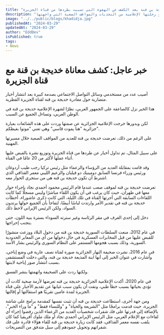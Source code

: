 ```yaml
---
title: "لم تشفع لها شهرتها الكبيرة.. اڼهيار الاعلامية خديجة بن قنة بعد الكشف عن الهفوة التي تسببت بطردها من قناة الجزيرة!"
description: "خديجة بن قنة، الإعلامية الجزائرية البارزة، شخصية تلفزيونية لامعة تجسدت في عالم الإعلام العربي بتصميمها وإبداعها. تميزت مسيرتها المهنية بتقديم برامج تلفزيونية هامة ومقابلات مع شخصيات سياسية بارزة، مكنتها من تحقيق شهرة واسعة. ومع ذلك، لم تخلو رحلتها الإعلامية من التحديات والمواقف الصعبة التي واجهتها"
image: "../../public/blogs/khadidja.jpg"
publishedAt: "2024-03-29"
updatedAt: "2024-03-29"
author: "EddDev"
isPublished: true
tags:
- News
---
```


# خبر عاجل: كشف معاناة خديجة بن قنة مع قناة الجزيرة

أصيب عدد من مستخدمي وسائل التواصل الاجتماعي بصدمة كبيرة بعد انتشار أخبار متضاربة حول مغادرة خديجة بن قنة لقناة الجزيرة القطرية.

هذا الخبر نزل كالصاعقة على الجمهور العربي، نظرًا لشهرة الإعلامية خديجة بن قنة في الوطن العربي، وتساءل الجميع عن السبب.

لكن وبدورها خرجت الإعلامية الجزائرية عن صمتها وردت على هذه الشائعات بعبارة جزائرية "هنا ېموت قاسې" وهي تعني "موتوا بغيظكم".

على الرغم من ذلك، تعرضت خديجة بن قنة للعديد من المواقف الصعبة خلال مسيرتها المهنية.

على سبيل المثال، تم تداول أخبار عن طردها من قناة الجزيرة وتوزيع نشرة بالقبض عليها أثناء عملها لأكثر من 20 عامًا في القناة.

وقد قامت بمقابلة العديد من الرؤساء والزعماء مثل رئيس تركيا رجب طيب أردوغان ورئيس وزراء فرنسا السابق دومينيك دو فيلبان والزعيم الليبي معمر القذافي الذي اشترط أن تكون خديجة بن قنة هي من ستجري الحوار معه.

تعرضت خديجة بن قنه لموقف صعب عندما قام الرئيس محمود أحمدي نجاد بإجراء حوار معها في طهران، حيث كان يرغب في أن يكون اللقاء مباشرًا وليس مسجلًا كما كانت اللقاءات السابقة التي أجرتها القناة في تلك الليلة، التي كانت ذكرى عاشوراء، أخطأت خديجة بن قنه في تقدير الأمر وارتدت لباسًا أبيضًا، لتفاجأ بأن الجميع حولها يرتدون السواد، ولكن الرئيس الإيراني لاحظ ذلك.

دخل إلى إحدى الغرف في مقر الرئاسة وغير سترته السوداء بسترة بنية اللون، حتى يتجنب إحراجها.

في عام 2012، منعت السلطات السورية خديجة بن قنه من دخول البلاد ووزعت منشورًا للقبض عليها من قبل المخابرات العسكرية في حال دخولها من أي من المعابر الحدودية السورية، وذلك بسبب هجومها المستمر على النظام السوري والرئيس بشار الأسد.

في عام 2016، نشرت صحيفة النهار الجزائرية صورة لفتاة نصف عارية في وضع إباحي، وأشارت في عنوان الخبر إلى أنها ابنة المذيعة خديجة بن قنه، والتي دخلت المستشفى بسبب انتشار صور إباحية لابنتها.

ولكنها ردت على الصحيفة واتهمتها بنشر الفسق.

في عام 2020، أكدت الإعلامية الجزائرية خديجة بن قنه تعرضها لأزمة صحية كادت أن تؤدي بحياتها بسبب خطأ طبي، ونفت أن يكون سبب غيابها عن تقديم الأخبار على قناة الجزيرة لمدة عامين تقريبًا هو استقالتها أو إقالتها.

ومن جهة أخرى، استطاعت خديجة بن قنه أن تثبت نفسها كمقدمة برامج على شاشة الجزيرة، حيث قدمت برامجًا مثل "الشريعة والحياة" و "وللنساء فقط" و "ما وراء الخبر"، بالإضافة إلى قدرتها على فك شفرات شخصيات العديد من الزعماء الذين رفضوا إجراء أي لقاءات مع الإعلام العربي، مثل الرئيس الإيراني أحمدي نجاد أو ملك ملوك أفريقيا كما كان يلقب نفسه معمر القذافي، فقد كانت زيارة خديجة بن قنة للقاء هؤلاء قادرة على فك شفراتهم وتحويل جمودهم إلى سيل متدفق من التصريحات.
